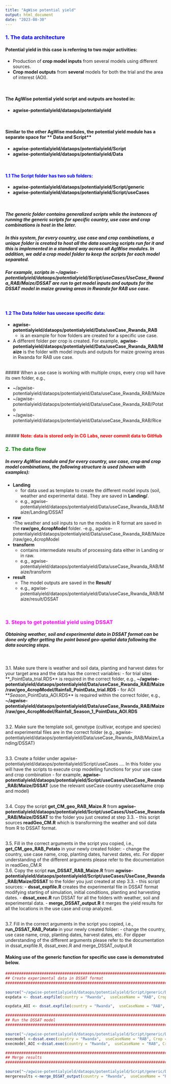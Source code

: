 ```yaml
---
title: "AgWise potential yield"
output: html_document
date: "2023-08-30"
---
```



### <span style="color:blue;"> **1. The data architecture**
#### Potential yield in this case is referring to two major activities: 
  - Production of **crop model inputs** from several models using different sources. 
  - **Crop model outputs** from **several** models for both the trial and the area of interest (AOI).
  
<br>

#### The AgWise potential yield script and outputs are hosted in:
  - **agwise-potentialyield/dataops/potentialyield**
  
<br>

#### Similar to the other AgWise modules, the potential yield module has a separate space for ** Data and Script**
  - **agwise-potentialyield/dataops/potentialyield/Script** 
  - **agwise-potentialyield/dataops/potentialyield/Data**

<br>

#### <span style="color:blue;"> **1.1 The Script** folder has two sub folders:

  - **agwise-potentialyield/dataops/potentialyield/Script/generic**
  - **agwise-potentialyield/dataops/potentialyield/Script/useCases** 

<br>

##### The generic folder contains generalized scripts while the instances of running the generic scripts for specific country, use case and crop combinations is host in the later. 
##### In this system, for every country, use case and crop combinations, a unique folder is created to host all the data sourcing scripts run for it and this is implemented in a standard way across all AgWise modules. In addition, we add a crop model folder to keep the scripts for each model separated.  
##### For example, scripts in ~/agwise-potentialyield/dataops/potentialyield/Script/useCases/UseCase_Rwanda_RAB/Maize/DSSAT are run to get model inputs and outputs for the DSSAT model in maize growing areas in Rwanda for RAB use case.

 
<br>

#### <span style="color:blue;"> **1.2 The Data** folder has usecase specific data:

  - **agwise-potentialyield/dataops/potentialyield/Data/useCase_Rwanda_RAB** 
    - is an example for how folders are created for a specific use case. 
  - A different folder per crop is created. For example, **agwise-potentialyield/dataops/potentialyield/Data/useCase_Rwanda_RAB/Maize** is the folder with model inputs and outputs for maize growing areas in Rwanda for RAB use case.

    
 
   
<br>
##### When a use case is working with multiple crops, every crop will have its own folder, e.g., 

   - ~/agwise-potentialyield/dataops/potentialyield/Data/useCase_Rwanda_RAB/Maize
   - ~/agwise-potentialyield/dataops/potentialyield/Data/useCase_Rwanda_RAB/Potato
   - ~/agwise-potentialyield/dataops/potentialyield/Data/useCase_Rwanda_RAB/Rice
   
<br>
##### <span style="color:red;"> **Note: data is stored only in CG Labs, never commit data to GitHub**
<br>




###############################################################################
### <span style="color:green;"> **2. The data flow**

##### In every AgWise module and for every country, use case, crop and crop model combinations, the following structure is used (shown with examples): 

  - **Landing**   
    - for data used as template to create the different model inputs (soil, weather and experimental data). They are saved in **Landing/<model>**. 
    - e.g., agwise-potentialyield/dataops/potentialyield/Data/useCase_Rwanda_RAB/Maize/Landing/DSSAT
  - **raw**   
    -The weather and soil inputs to run the models in R format are saved in the **raw/geo_4cropModel** folder. 
    -e.g., agwise-potentialyield/dataops/potentialyield/Data/useCase_Rwanda_RAB/Maize/raw/geo_4cropModel 
  - **transform**
    - contains intermediate results of processing data either in Landing or in raw.
    - e.g., agwise-potentialyield/dataops/potentialyield/Data/useCase_Rwanda_RAB/Maize/transform
  - **result** 
    - The model outputs are saved in the **Result/<model>**
    -  e.g., agwise-potentialyield/dataops/potentialyield/Data/useCase_Rwanda_RAB/Maize/result/DSSAT
  
<br>


###############################################################################
### <span style="color:magenta;"> **3. Steps to get potential yield using DSSAT**

##### Obtaining weather, soil and experimental data in DSSAT format can be done only after getting the point based geo-spatial data following the data sourcing steps.
<br>

3.1. Make sure there is weather and soil data, planting and harvest dates for your target area and the data has the correct variables:
  - for trial sites **<variable>_PointData_trial.RDS** is required in the correct folder, e.g., **~/agwise-potentialyield/dataops/potentialyield/Data/useCase_Rwanda_RAB/Maize/raw/geo_4cropModel/Rainfall_PointData_trial.RDS**
  - for AOI **<variable>_Season_<season number>_PointData_AOI.RDS** is required within the correct folder, e.g., **~/agwise-potentialyield/dataops/potentialyield/Data/useCase_Rwanda_RAB/Maize/raw/geo_4cropModel/Rainfall_Season_1_PointData_AOI.RDS**
  
<br>
3.2. Make sure the template soil, genotype (cultivar, ecotype and species) and experimental files are in the correct folder (e.g., agwise-potentialyield/dataops/potentialyield/Data/useCase_Rwanda_RAB/Maize/Landing/DSSAT) 

 <br> 
3.3. Create a folder under agwise-potentialyield/dataops/potentialyield/Script/useCases .... In this folder you will have the scripts to execute crop modelling functions for your use case and crop combination 
  - for example, **agwise-potentialyield/dataops/potentialyield/Script/useCases/UseCase_Rwanda_RAB/Maize/DSSAT**  (use the relevant useCase country usecaseName crop and model)
  
<br>
3.4. Copy the script **get_CM_geo_RAB_Maize.R** from **agwise-potentialyield/dataops/potentialyield/Script/useCases/UseCase_Rwanda_RAB/Maize/DSSAT** to the folder you just created at step 3.3.
  - this script sources **readGeo_CM.R** which is transforming the weather and soil data from R to DSSAT format.
  
<br>
3.5.  Fill in the correct arguments in the script you copied, i.e., **get_CM_geo_RAB_Potato**  in your newly created folder:
  - change the country, use case name, crop, planting dates, harvest dates, etc. For dipper understanding of the different arguments please refer to the documentation in readGeo_CM.R
<br>
3.6. Copy the script **run_DSSAT_RAB_Maize.R** from **agwise-potentialyield/dataops/potentialyield/Script/useCases/UseCase_Rwanda_RAB/Maize/DSSAT** to the folder you just created at step 3.3.
  - this script sources:
      - **dssat_expfile.R** creates the experimental file in DSSAT format modifying starting of simulation, initial conditions, planting and harvesting dates. 
      - **dssat_exec.R** run DSSAT for all the folders with weather, soil and experimental data.
      - **merge_DSSAT_output.R** it merges the yield results for all the locations in the use case and crop analyzed.
  
<br>
3.7.  Fill in the correct arguments in the script you copied, i.e., **run_DSSAT_RAB_Potato**  in your newly created folder:
  - change the country, use case name, crop, planting dates, harvest dates, etc. For dipper understanding of the different arguments please refer to the documentation in dssat_expfile.R, dssat_exec.R and merge_DSSAT_output.R 

###############################################################################

#### Making use of the generic function for specific use case is demonstrated below.



```r
#################################################################################################################
## Create experimental data in DSSAT format
#################################################################################################################

source("~/agwise-potentialyield/dataops/potentialyield/Script/generic/DSSAT/dssat_expfile.R")
expdata <- dssat.expfile(country = "Rwanda",  useCaseName = "RAB", Crop = "Maize", AOI = FALSE, filex_temp="MZRM8143.MZX", Planting_month_date = NULL,Harvest_month_date=NULL,jobs=10, ID="TLID",season =NULL, plantingWindow=NULL)

expdata_AOI <- dssat.expfile(country = "Rwanda",  useCaseName = "RAB", Crop = "Maize", AOI = TRUE, filex_temp="MZRM8143.MZX", Planting_month_date="08-15", Harvest_month_date="03-31",jobs=10, ID="TLID",season =1, plantingWindow=4)

#################################################################################################################
## Run the DSSAT model
#################################################################################################################

source("~/agwise-potentialyield/dataops/potentialyield/Script/generic/DSSAT/dssat_exec.R")
execmodel <-dssat.exec(country = "Rwanda",  useCaseName = "RAB", Crop = "Maize", AOI = FALSE,TRT=1)
execmodel_AOI <-dssat.exec(country = "Rwanda",  useCaseName = "RAB", Crop = "Maize", AOI = TRUE,TRT=1:5)

#################################################################################################################
## Merge results
#################################################################################################################

source("~/agwise-potentialyield/dataops/potentialyield/Script/generic/DSSAT/merge_DSSAT_output.R")
mergeresults <-merge_DSSAT_output(country = "Rwanda",  useCaseName = "RAB", Crop = "Maize")

```


